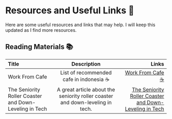 # Resources and Useful Links 📌

Here are some useful resources and links that may help. I will keep this updated as I find more resources.

## Reading Materials 📚️


| Title                                                  |                                  Description                                  |                                                                                                                      Links |
|:-------------------------------------------------------|:-----------------------------------------------------------------------------:|---------------------------------------------------------------------------------------------------------------------------:|
| Work From Cafe                                         |                   List of recommended cafe in indonesia ☕️                    |                                                                       [Work From Cafe ☕](https://workfromcafe.glide.page/) |
| The Seniority Roller Coaster and Down-Leveling in Tech | A great article about the seniority roller coaster and down-leveling in tech. | [The Seniority Roller Coaster and Down-Leveling in Tech](https://blog.pragmaticengineer.com/the-seniority-roller-coaster/) |